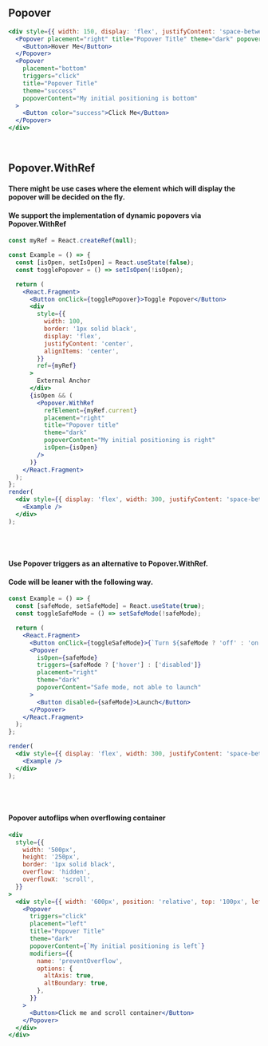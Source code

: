 
## Popover

```jsx live={true}
<div style={{ width: 150, display: 'flex', justifyContent: 'space-between' }}>
  <Popover placement="right" title="Popover Title" theme="dark" popoverContent="My initial positioning is right">
    <Button>Hover Me</Button>
  </Popover>
  <Popover
    placement="bottom"
    triggers="click"
    title="Popover Title"
    theme="success"
    popoverContent="My initial positioning is bottom"
  >
    <Button color="success">Click Me</Button>
  </Popover>
</div>
```

<br />

## Popover.WithRef

<h4>There might be use cases where the element which will display the popover will be decided on the fly.</h4>
<h4>
  We support the implementation of dynamic popovers via <b>Popover.WithRef</b>
</h4>

```jsx live={true}
const myRef = React.createRef(null);

const Example = () => {
  const [isOpen, setIsOpen] = React.useState(false);
  const togglePopover = () => setIsOpen(!isOpen);

  return (
    <React.Fragment>
      <Button onClick={togglePopover}>Toggle Popover</Button>
      <div
        style={{
          width: 100,
          border: '1px solid black',
          display: 'flex',
          justifyContent: 'center',
          alignItems: 'center',
        }}
        ref={myRef}
      >
        External Anchor
      </div>
      {isOpen && (
        <Popover.WithRef
          refElement={myRef.current}
          placement="right"
          title="Popover title"
          theme="dark"
          popoverContent="My initial positioning is right"
          isOpen={isOpen}
        />
      )}
    </React.Fragment>
  );
};
render(
  <div style={{ display: 'flex', width: 300, justifyContent: 'space-between' }}>
    <Example />
  </div>
);
```

<br />
<br />
<h4>Use Popover triggers as an alternative to Popover.WithRef.</h4>
<h4>Code will be leaner with the following way.</h4>

```jsx live={true}
const Example = () => {
  const [safeMode, setSafeMode] = React.useState(true);
  const toggleSafeMode = () => setSafeMode(!safeMode);

  return (
    <React.Fragment>
      <Button onClick={toggleSafeMode}>{`Turn ${safeMode ? 'off' : 'on'} Safe Mode`}</Button>
      <Popover
        isOpen={safeMode}
        triggers={safeMode ? ['hover'] : ['disabled']}
        placement="right"
        theme="dark"
        popoverContent="Safe mode, not able to launch"
      >
        <Button disabled={safeMode}>Launch</Button>
      </Popover>
    </React.Fragment>
  );
};

render(
  <div style={{ display: 'flex', width: 300, justifyContent: 'space-between' }}>
    <Example />
  </div>
);
```

<br />
<br />
<h4>Popover autoflips when overflowing container</h4>

```jsx live={true}
<div
  style={{
    width: '500px',
    height: '250px',
    border: '1px solid black',
    overflow: 'hidden',
    overflowX: 'scroll',
  }}
>
  <div style={{ width: '600px', position: 'relative', top: '100px', left: '250px' }}>
    <Popover
      triggers="click"
      placement="left"
      title="Popover Title"
      theme="dark"
      popoverContent={`My initial positioning is left`}
      modifiers={{
        name: 'preventOverflow',
        options: {
          altAxis: true,
          altBoundary: true,
        },
      }}
    >
      <Button>Click me and scroll container</Button>
    </Popover>
  </div>
</div>
```

<Props componentName="Popover" />
